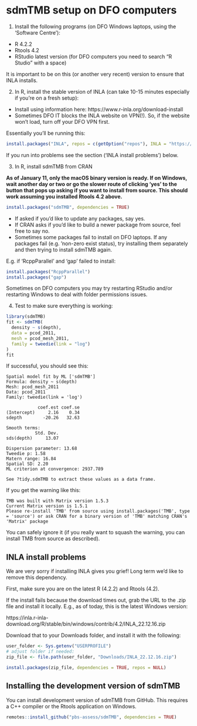 # sdmTMB setup on DFO computers

1. Install the following programs (on DFO Windows laptops, using the 'Software Centre'):

- R 4.2.2
- Rtools 4.2
- RStudio latest version (for DFO computers you need to search "R Studio" with a space)

It is important to be on this (or another very recent) version to ensure that INLA installs.

2. In R, install the stable version of INLA (can take 10-15 minutes especially if you're on a fresh setup):

- Install using information here: https://www.r-inla.org/download-install
- Sometimes DFO IT blocks the INLA website on VPN(!). So, if the website won't load, turn off your DFO VPN first.

Essentially you'll be running this:

```r
install.packages("INLA", repos = c(getOption("repos"), INLA = "https://inla.r-inla-download.org/R/stable"), dependencies = TRUE)
```

If you run into problems see the section ('INLA install problems') below.

3. In R, install sdmTMB from CRAN

**As of January 11, only the macOS binary version is ready. If on Windows, wait another day or two or go the slower route of clicking 'yes' to the button that pops up asking if you want to install from source. This should work assuming you installed Rtools 4.2 above.**

```r
install.packages("sdmTMB", dependencies = TRUE)
```

- If asked if you'd like to update any packages, say yes.
- If CRAN asks if you'd like to build a newer package from source, feel free to say no.
- Sometimes some packages fail to install on DFO laptops. If any packages fail (e.g. 'non-zero exist status), try installing them separately and then trying to install sdmTMB again.

E.g. if 'RcppParallel' and 'gap' failed to install:

```r
install.packages("RcppParallel")
install.packages("gap")
```

Sometimes on DFO computers you may try restarting RStudio and/or restarting Windows to deal with folder permissions issues.

4. Test to make sure everything is working:

```r
library(sdmTMB)
fit <- sdmTMB(
  density ~ s(depth),
  data = pcod_2011, 
  mesh = pcod_mesh_2011,
  family = tweedie(link = "log")
)
fit
```

If successful, you should see this:

```
Spatial model fit by ML ['sdmTMB']
Formula: density ~ s(depth)
Mesh: pcod_mesh_2011
Data: pcod_2011
Family: tweedie(link = 'log')
 
            coef.est coef.se
(Intercept)     2.16    0.34
sdepth        -20.26   32.63

Smooth terms:
           Std. Dev.
sds(depth)     13.07

Dispersion parameter: 13.68
Tweedie p: 1.58
Matern range: 16.84
Spatial SD: 2.20
ML criterion at convergence: 2937.789

See ?tidy.sdmTMB to extract these values as a data frame.
```

If you get the warning like this:

```
TMB was built with Matrix version 1.5.3
Current Matrix version is 1.5.1
Please re-install 'TMB' from source using install.packages('TMB', type = 'source') or ask CRAN for a binary version of 'TMB' matching CRAN's 'Matrix' package
```

You can safely ignore it (if you really want to squash the warning, you can install TMB from source as described).

## INLA install problems

We are very sorry if installing INLA gives you grief! Long term we'd like to remove this dependency.

First, make sure you are on the latest R (4.2.2) and Rtools (4.2).

If the install fails because the download times out, grab the URL to the .zip file and install it locally. E.g., as of today, this is the latest Windows version:

https://inla.r-inla-download.org/R/stable/bin/windows/contrib/4.2/INLA_22.12.16.zip 

Download that to your Downloads folder, and install it with the following:

```r
user_folder <- Sys.getenv("USERPROFILE")
# adjust folder if needed:
zip_file <- file.path(user_folder, "Downloads/INLA_22.12.16.zip")

install.packages(zip_file, dependencies = TRUE, repos = NULL)
```

## Installing the development version of sdmTMB

You can install development version of sdmTMB from GitHub. This requires a C++ compiler or the Rtools application on Windows.

```r
remotes::install_github("pbs-assess/sdmTMB", dependencies = TRUE)
```
